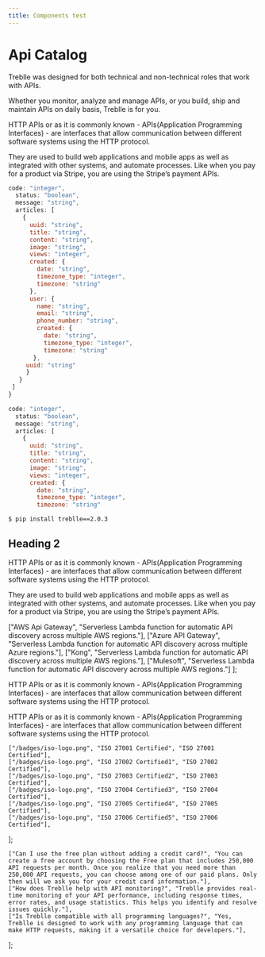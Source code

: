```yaml
---
title: Components test
---
```



# Api Catalog

Treblle was designed for both technical and non-technical roles that work with APIs.

Whether you monitor, analyze and manage APIs, or you build, ship and maintain APIs on daily basis, Treblle is for you.

HTTP APIs or as it is commonly known - APIs(Application Programming Interfaces) - are interfaces that allow communication between different software systems using the HTTP protocol.

They are used to build web applications and mobile apps as well as integrated with other systems, and automate processes. Like when you pay for a product via Stripe, you are using the Stripe’s payment APIs.

``` js copy filename="Javascript"
code: "integer",
  status: "boolean",
  message: "string",
  articles: [
    {
      uuid: "string",
      title: "string",
      content: "string",
      image: "string",
      views: "integer",
      created: {
        date: "string",
        timezone_type: "integer",
        timezone: "string"
      },
      user: {
        name: "string",
        email: "string",
        phone_number: "string",
        created: {
          date: "string",
          timezone_type: "integer",
          timezone: "string"
       },
     uuid: "string"
     }
   }
 ]
}
```

```js copy
code: "integer",
  status: "boolean",
  message: "string",
  articles: [
    {
      uuid: "string",
      title: "string",
      content: "string",
      image: "string",
      views: "integer",
      created: {
        date: "string",
        timezone_type: "integer",
        timezone: "string"
```

```pip copy
$ pip install treblle==2.0.3
```

## Heading 2

HTTP APIs or as it is commonly known - APIs(Application Programming Interfaces) - are interfaces that allow communication between different software systems using the HTTP protocol.

They are used to build web applications and mobile apps as well as integrated with other systems, and automate processes. Like when you pay for a product via Stripe, you are using the Stripe’s payment APIs.

  ["AWS Api Gateway", "Serverless Lambda function for automatic API discovery across multiple AWS regions."],
  ["Azure API Gateway", "Serverless Lambda function for automatic API discovery across multiple Azure regions."],
  ["Kong", "Serverless Lambda function for automatic API discovery across multiple AWS regions."],
  ["Mulesoft", "Serverless Lambda function for automatic API discovery across multiple AWS regions."]
];

<InfoCards info={info} />

HTTP APIs or as it is commonly known - APIs(Application Programming Interfaces) - are interfaces that allow communication between different software systems using the HTTP protocol.

<InfoCard title="Build your own SDK" description="Serverless Lambda function for automatic API discovery across multiple AWS regions." type="individual" />

HTTP APIs or as it is commonly known - APIs(Application Programming Interfaces) - are interfaces that allow communication between different software systems using the HTTP protocol.

    ["/badges/iso-logo.png", "ISO 27001 Certified", "ISO 27001 Certified"],
    ["/badges/iso-logo.png", "ISO 27002 Certified1", "ISO 27002 Certified"],
    ["/badges/iso-logo.png", "ISO 27003 Certified2", "ISO 27003 Certified"],
    ["/badges/iso-logo.png", "ISO 27004 Certified3", "ISO 27004 Certified"],
    ["/badges/iso-logo.png", "ISO 27005 Certified4", "ISO 27005 Certified"],
    ["/badges/iso-logo.png", "ISO 27006 Certified5", "ISO 27006 Certified"],
];

<BadgeCards badgeCardData={badges} />

    ["Can I use the free plan without adding a credit card?", "You can create a free account by choosing the Free plan that includes 250,000 API requests per month. Once you realize that you need more than 250,000 API requests, you can choose among one of our paid plans. Only then will we ask you for your credit card information."],
    ["How does Treblle help with API monitoring?", "Treblle provides real-time monitoring of your API performance, including response times, error rates, and usage statistics. This helps you identify and resolve issues quickly."],
    ["Is Treblle compatible with all programming languages?", "Yes, Treblle is designed to work with any programming language that can make HTTP requests, making it a versatile choice for developers."],
];

<FAQ questions={questions} />